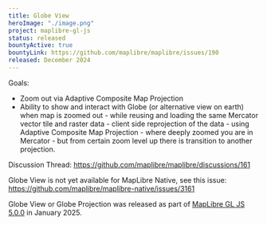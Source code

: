 ```yaml
---
title: Globe View
heroImage: "./image.png"
project: maplibre-gl-js
status: released
bountyActive: true
bountyLink: https://github.com/maplibre/maplibre/issues/190
released: December 2024
---
```


Goals:

- Zoom out via Adaptive Composite Map Projection
- Ability to show and interact with Globe (or alternative view on earth) when map is zoomed out - while reusing and loading the same Mercator vector tile and raster data - client side reprojection of the data - using Adaptive Composite Map Projection - where deeply zoomed you are in Mercator - but from certain zoom level up there is transition to another projection.

Discussion Thread: https://github.com/maplibre/maplibre/discussions/161

Globe View is not yet available for MapLibre Native, see this issue: https://github.com/maplibre/maplibre-native/issues/3161

Globe View or Globe Projection was released as part of [MapLibre GL JS 5.0.0](https://github.com/maplibre/maplibre-gl-js/releases/tag/v5.0.0) in January 2025.
